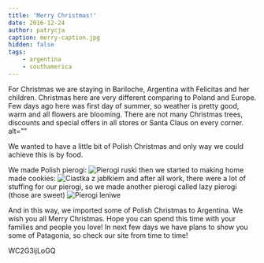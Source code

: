 ```yaml
---
title: 'Merry Christmas!'
date: 2016-12-24
author: patrycja
caption: merry-caption.jpg
hidden: false
tags: 
    - argentina
    - southamerica
---
```


For Christmas we are staying in Bariloche, Argentina with Felicitas and her children. Christmas here are very different comparing to Poland and Europe. Few days ago here was first day of summer, so weather is pretty good, warm and all flowers are blooming. There are not many Christmas trees, discounts and special offers in all stores or Santa Claus on every corner.
alt=""


We wanted to have a little bit of Polish Christmas and only way we could achieve this is by food.

We made Polish pierogi: 
![Pierogi ruski](./20161223_185241.jpg)
then we started to making home made cookies:
![Ciastka z jabłkiem](./20161223_200408.jpg)
and after all work, there were a lot of stuffing for our pierogi, so we made another pierogi called lazy pierogi (those are sweet)
![Pierogi leniwe](./20161224_132233.jpg)

And in this way, we imported some of Polish Christmas to Argentina.
We wish you all Merry Christmas. Hope you can spend this time with your families and people you love!
In next few days we have plans to show you some of Patagonia, so check our site from time to time!

<youtube>WC2G3ijLoGQ</youtube>